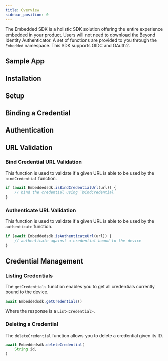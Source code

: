 ```yaml
---
title: Overview
sidebar_position: 0
---
```



The Embedded SDK is a holistic SDK solution offering the entire experience embedded in your product. Users will not need to download the Beyond Identity Authenticator. A set of functions are provided to you through the `Embedded` namespace. This SDK supports OIDC and OAuth2.

## Sample App

<SampleAppFlutter/>

## Installation

<InstallationFlutter/>

## Setup

<SetupFlutter/>

## Binding a Credential

<BindingAPasskeyFlutter/>

## Authentication

<AuthenticationFlutter/>

## URL Validation

### Bind Credential URL Validation

This function is used to validate if a given URL is able to be used by the `bindCredential` function.

```javascript
if (await Embeddedsdk.isBindCredentialUrl(url)) {
    // bind the credential using `bindCredential`
}
```

### Authenticate URL Validation

This function is used to validate if a given URL is able to be used by the `authenticate` function.

```javascript
if (await Embeddedsdk.isAuthenticateUrl(url)) {
    // authenticate against a credential bound to the device
}
```

## Credential Management

### Listing Credentials

The `getCredentials` function enables you to get all credentials currently bound to the device.

```javascript
await Embeddedsdk.getCredentials()
```

Where the response is a `List<Credential>`.

### Deleting a Credential

The `deleteCredential` function allows you to delete a credential given its ID.

```javascript
await Embeddedsdk.deleteCredential(
    String id,
)
```